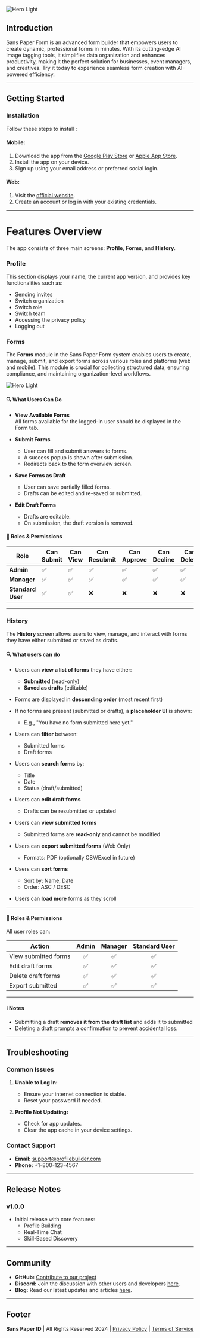 <img
  className="block dark:block"
  src="/images/180.png"
  alt="Hero Light"
/>

## Introduction

Sans Paper Form is an advanced form builder that empowers users to create dynamic, professional forms in minutes. With its cutting-edge AI image tagging tools, it simplifies data organization and enhances productivity, making it the perfect solution for businesses, event managers, and creatives. Try it today to experience seamless form creation with AI-powered efficiency.

---

## Getting Started

### Installation
Follow these steps to install :

#### Mobile:
1. Download the app from the [Google Play Store](https://play.google.com/store/apps/details?id=com.sanspaper.spi&pcampaignid=web_share) or [Apple App Store](#).
2. Install the app on your device.
3. Sign up using your email address or preferred social login.

#### Web:
1. Visit the [official website](https://id.sanspaper.com/).
2. Create an account or log in with your existing credentials.

---

# Features Overview
The app consists of three main screens: **Profile**, **Forms**, and **History**.

### Profile
This section displays your name, the current app version, and provides key functionalities such as:
- Sending invites
- Switch organization
- Switch role
- Switch team
- Accessing the privacy policy
- Logging out

### Forms
The **Forms** module in the Sans Paper Form system enables users to create, manage, submit, and export forms across various roles and platforms (web and mobile). This module is crucial for collecting structured data, ensuring compliance, and maintaining organization-level workflows.


<img
  className="block dark:block"
  src="/images/FormView.png"
  alt="Hero Light"
/>

#### 🔍 What Users Can Do

- **View Available Forms**  
  All forms available for the logged-in user should be displayed in the Form tab.

- **Submit Forms**  
  - User can fill and submit answers to forms.
  - A success popup is shown after submission.
  - Redirects back to the form overview screen.

- **Save Forms as Draft**  
  - User can save partially filled forms.
  - Drafts can be edited and re-saved or submitted.

- **Edit Draft Forms**  
  - Drafts are editable.
  - On submission, the draft version is removed.

#### 🔐 Roles & Permissions

| Role            | Can Submit | Can View | Can Resubmit | Can Approve | Can Decline | Can Delete |
|-----------------|------------|----------|--------------|-------------|-------------|------------|
| **Admin**       | ✅         | ✅       | ✅           | ✅          | ✅          | ✅         |
| **Manager**     | ✅         | ✅       | ✅           | ✅          | ✅          | ✅         |
| **Standard User**| ✅        | ✅       | ❌           | ❌          | ❌          | ❌         |





---

### History
The **History** screen allows users to view, manage, and interact with forms they have either submitted or saved as drafts.

#### 🔍 What users can do

- Users can **view a list of forms** they have either:
  - **Submitted** (read-only)
  - **Saved as drafts** (editable)

- Forms are displayed in **descending order** (most recent first)

- If no forms are present (submitted or drafts), a **placeholder UI** is shown:
  - E.g., "You have no form submitted here yet."

- Users can **filter** between:
  - Submitted forms
  - Draft forms

- Users can **search forms** by:
  - Title
  - Date
  - Status (draft/submitted)

- Users can **edit draft forms**
  - Drafts can be resubmitted or updated

- Users can **view submitted forms**
  - Submitted forms are **read-only** and cannot be modified

- Users can **export submitted forms** (Web Only)
  - Formats: PDF (optionally CSV/Excel in future)

- Users can **sort forms**
  - Sort by: Name, Date
  - Order: ASC / DESC

- Users can **load more** forms as they scroll

---

#### 🔐 Roles & Permissions

All user roles can:

| Action               | Admin | Manager | Standard User |
|----------------------|:-----:|:-------:|:-------------:|
| View submitted forms | ✅    | ✅      | ✅            |
| Edit draft forms     | ✅    | ✅      | ✅            |
| Delete draft forms   | ✅    | ✅      | ✅            |
| Export submitted     | ✅    | ✅      | ✅            |

---

#### ℹ️ Notes

- Submitting a draft **removes it from the draft list** and adds it to submitted
- Deleting a draft prompts a confirmation to prevent accidental loss.

---

## Troubleshooting

### Common Issues
1. **Unable to Log In:**
   - Ensure your internet connection is stable.
   - Reset your password if needed.

2. **Profile Not Updating:**
   - Check for app updates.
   - Clear the app cache in your device settings.

### Contact Support
- **Email:** support@profilebuilder.com
- **Phone:** +1-800-123-4567

---

## Release Notes

### v1.0.0
- Initial release with core features:
  - Profile Building
  - Real-Time Chat
  - Skill-Based Discovery

---

## Community
- **GitHub:** [Contribute to our project](#)
- **Discord:** Join the discussion with other users and developers [here](#).
- **Blog:** Read our latest updates and articles [here](#).

---

## Footer
**Sans Paper ID** | All Rights Reserved 2024 | [Privacy Policy](#) | [Terms of Service](#)
